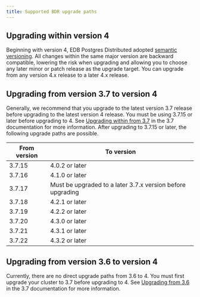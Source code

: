 ```yaml
---
title: Supported BDR upgrade paths
---
```


## Upgrading within version 4

Beginning with version 4, EDB Postgres Distributed adopted [semantic versioning](https://semver.org/). All changes within the same major version are backward compatible, lowering the risk when upgrading and allowing you to choose any later minor or patch release as the upgrade target. You can upgrade from any version 4.x release to a later 4.x release.


## Upgrading from version 3.7 to version 4

Generally, we recommend that you upgrade to the latest version 3.7 release before
upgrading to the latest version 4 release. You must be using 3.7.15 or later 
before upgrading to 4. See [Upgrading within from 3.7](/pgd/3.7/bdr/upgrades/supported_paths/#upgrading-within-version-37) in the
3.7 documentation for more information. After upgrading to 3.7.15 or later, the
following upgrade paths are possible.

| From version | To version |
| ---- | -- |
| 3.7.15 | 4.0.2 or later |
| 3.7.16 | 4.1.0 or later |
| 3.7.17 | Must be upgraded to a later 3.7.x version before upgrading |
| 3.7.18 | 4.2.1 or later |
| 3.7.19 | 4.2.2 or later |
| 3.7.20 | 4.3.0 or later |
| 3.7.21 | 4.3.1 or later |
| 3.7.22 | 4.3.2 or later |

## Upgrading from version 3.6 to version 4

Currently, there are no direct upgrade paths from 3.6 to 4. You must first upgrade your cluster to 3.7 before upgrading to 4. See [Upgrading from 3.6](/pgd/3.7/bdr/upgrades/supported_paths/#upgrading-from-version-36) in the 3.7 documentation for more information.
